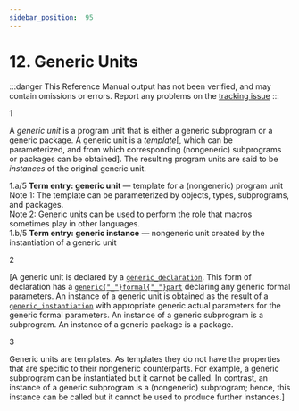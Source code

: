 ```yaml
---
sidebar_position:  95
---
```


# 12. Generic Units

:::danger
This Reference Manual output has not been verified,
and may contain omissions or errors.
Report any problems on the [tracking issue](https://github.com/ada-lang-io/ada-lang-io/issues/20)
:::


<MarginText>1</MarginText>
<p>A <i>generic unit</i> is a program unit that is either a generic subprogram or a generic package. A generic unit is a <i>template</i>[, which can be parameterized, and from which corresponding (nongeneric) subprograms or packages can be obtained]. The resulting program units are said to be <i>instances</i> of the original generic unit. <br /></p>

<AnnotatedOnly>
<MarginText>1.a/5</MarginText>
<Admonition type="aarm" aarm="note">
<b>Term entry: </b><b>generic unit</b> &mdash; template for a (nongeneric) program unit<br />Note 1: The template can be parameterized by objects, types, subprograms, and packages.<br />Note 2: Generic units can be used to perform the role that macros sometimes play in other languages.<br />
</Admonition>
</AnnotatedOnly>

<AnnotatedOnly>
<MarginText>1.b/5</MarginText>
<Admonition type="aarm" aarm="note">
<b>Term entry: </b><b>generic instance</b> &mdash; nongeneric unit created by the instantiation of a generic unit<br />
</Admonition>
</AnnotatedOnly>

<MarginText>2</MarginText>
<p>[A generic unit is declared by a <code><a href="/docs/arm/AA-12/AA-12.1#S0310">generic_declaration</a></code>. This form of declaration has a <code><a href="/docs/arm/AA-12/AA-12.1#S0313">generic{"_"}formal{"_"}part</a></code> declaring any generic formal parameters. An instance of a generic unit is obtained as the result of a <code><a href="/docs/arm/AA-12/AA-12.3#S0315">generic_instantiation</a></code> with appropriate generic actual parameters for the generic formal parameters. An instance of a generic subprogram is a subprogram. An instance of a generic package is a package.<br /></p>

<MarginText>3</MarginText>
<p>Generic units are templates. As templates they do not have the properties that are specific to their nongeneric counterparts. For example, a generic subprogram can be instantiated but it cannot be called. In contrast, an instance of a generic subprogram is a (nongeneric) subprogram; hence, this instance can be called but it cannot be used to produce further instances.] <br /></p>


